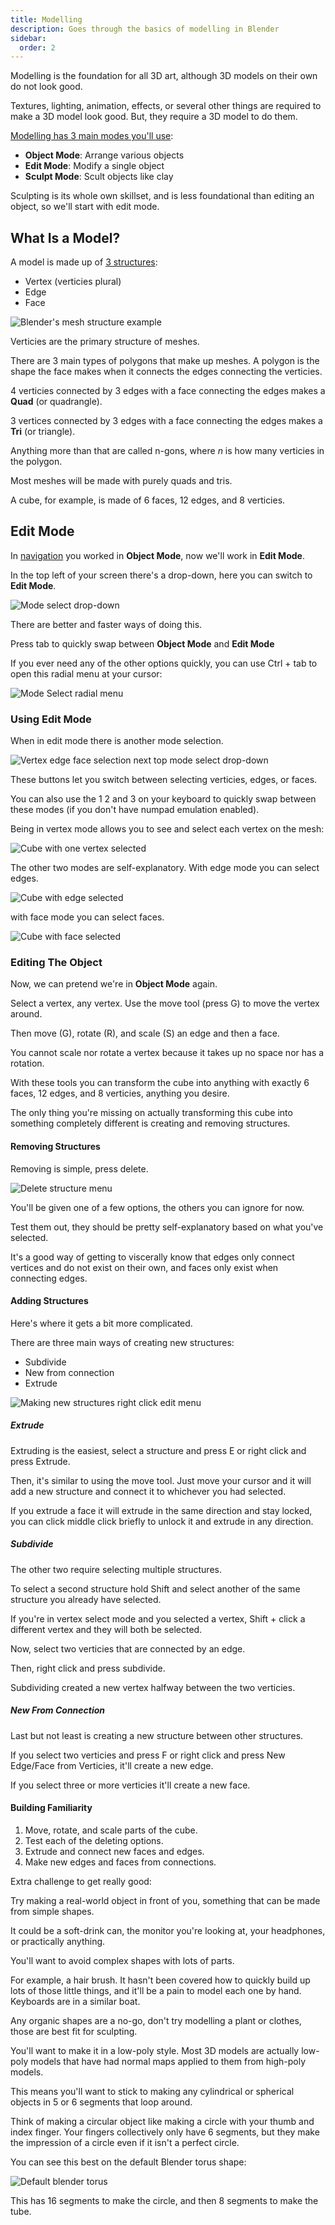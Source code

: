 ```yaml
---
title: Modelling
description: Goes through the basics of modelling in Blender
sidebar:
  order: 2
---
```


Modelling is the foundation for all 3D art, although 3D models on their own do not look good.

Textures, lighting, animation, effects, or several other things are required to make a 3D model look good. But, they require a 3D model to do them.

[Modelling has 3 main modes you'll use](https://docs.blender.org/manual/en/latest/modeling/meshes/introduction.html):

- **Object Mode**: Arrange various objects
- **Edit Mode**: Modify a single object
- **Sculpt Mode**: Scult objects like clay

Sculpting is its whole own skillset, and is less foundational than editing an object, so we'll start with edit mode.

## What Is a Model?

A model is made up of [3 structures](https://docs.blender.org/manual/en/latest/modeling/meshes/structure.html):

- Vertex (verticies plural)
- Edge
- Face

![Blender's mesh structure example](https://docs.blender.org/manual/en/latest/_images/modeling_meshes_structure_example.svg)

Verticies are the primary structure of meshes.

There are 3 main types of polygons that make up meshes. A polygon is the shape the face makes when it connects the edges connecting the verticies.

4 verticies connected by 3 edges with a face connecting the edges makes a **Quad** (or quadrangle).

3 vertices connected by 3 edges with a face connecting the edges makes a **Tri** (or triangle).

Anything more than that are called n-gons, where *n* is how many verticies in the polygon.

Most meshes will be made with purely quads and tris.

A cube, for example, is made of 6 faces, 12 edges, and 8 verticies.

## Edit Mode

In [navigation](../navigation) you worked in **Object Mode**, now we'll work in **Edit Mode**.

In the top left of your screen there's a drop-down, here you can switch to **Edit Mode**.

![Mode select drop-down](/src/assets/blender/modelling/Drop-Down.png)

There are better and faster ways of doing this.

Press tab to quickly swap between **Object Mode** and **Edit Mode**

If you ever need any of the other options quickly, you can use Ctrl + tab to open this radial menu at your cursor:

![Mode Select radial menu](/src/assets/blender/modelling/ModeSelect.png)

### Using Edit Mode

When in edit mode there is another mode selection.

![Vertex edge face selection next top mode select drop-down](/src/assets/blender/modelling/VEFSelect.png)

These buttons let you switch between selecting verticies, edges, or faces.

You can also use the 1 2 and 3 on your keyboard to quickly swap between these modes (if you don't have numpad emulation enabled).

Being in vertex mode allows you to see and select each vertex on the mesh:

![Cube with one vertex selected](/src/assets/blender/modelling/SelectVertex.png)

The other two modes are self-explanatory. With edge mode you can select edges.

![Cube with edge selected](/src/assets/blender/modelling/SelectEdge.png)

with face mode you can select faces.

![Cube with face selected](/src/assets/blender/modelling/SelectFace.png)

### Editing The Object

Now, we can pretend we're in **Object Mode** again.

Select a vertex, any vertex. Use the move tool (press G) to move the vertex around.

Then move (G), rotate (R), and scale (S) an edge and then a face.

You cannot scale nor rotate a vertex because it takes up no space nor has a rotation.

With these tools you can transform the cube into anything with exactly 6 faces, 12 edges, and 8 verticies, anything you desire.

The only thing you're missing on actually transforming this cube into something completely different is creating and removing structures.

#### Removing Structures

Removing is simple, press delete.

![Delete structure menu](/src/assets/blender/modelling/DeleteStruct.png)

You'll be given one of a few options, the others you can ignore for now.

Test them out, they should be pretty self-explanatory based on what you've selected.

It's a good way of getting to viscerally know that edges only connect vertices and do not exist on their own, and faces only exist when connecting edges.

#### Adding Structures

Here's where it gets a bit more complicated.

There are three main ways of creating new structures:

- Subdivide
- New from connection
- Extrude

![Making new structures right click edit menu](/src/assets/blender/modelling/MakingStructures.png)

##### Extrude

Extruding is the easiest, select a structure and press E or right click and press Extrude.

Then, it's similar to using the move tool. Just move your cursor and it will add a new structure and connect it to whichever you had selected.

If you extrude a face it will extrude in the same direction and stay locked, you can click middle click briefly to unlock it and extrude in any direction.

##### Subdivide

The other two require selecting multiple structures.

To select a second structure hold Shift and select another of the same structure you already have selected. 

If you're in vertex select mode and you selected a vertex, Shift + click a different vertex and they will both be selected.

Now, select two verticies that are connected by an edge. 

Then, right click and press subdivide.

Subdividing created a new vertex halfway between the two verticies.

##### New From Connection

Last but not least is creating a new structure between other structures.

If you select two verticies and press F or right click and press New Edge/Face from Verticies, it'll create a new edge.

If you select three or more verticies it'll create a new face.

#### Building Familiarity

1. Move, rotate, and scale parts of the cube.
2. Test each of the deleting options.
3. Extrude and connect new faces and edges.
4. Make new edges and faces from connections.

Extra challenge to get really good:

Try making a real-world object in front of you, something that can be made from simple shapes.

It could be a soft-drink can, the monitor you're looking at, your headphones, or practically anything.

You'll want to avoid complex shapes with lots of parts.

For example, a hair brush. It hasn't been covered how to quickly build up lots of those little things, and it'll be a pain to model each one by hand. Keyboards are in a similar boat. 

Any organic shapes are a no-go, don't try modelling a plant or clothes, those are best fit for sculpting.

You'll want to make it in a low-poly style. Most 3D models are actually low-poly models that have had normal maps applied to them from high-poly models.

This means you'll want to stick to making any cylindrical or spherical objects in 5 or 6 segments that loop around.

Think of making a circular object like making a circle with your thumb and index finger. Your fingers collectively only have 6 segments, but they make the impression of a circle even if it isn't a perfect circle.

You can see this best on the default Blender torus shape:

![Default blender torus](/src/assets/blender/modelling/Torus.png)

This has 16 segments to make the circle, and then 8 segments to make the tube.